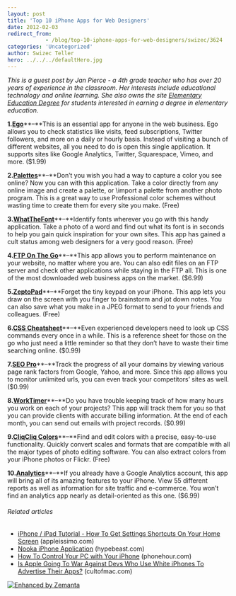 ```yaml
---
layout: post
title: 'Top 10 iPhone Apps for Web Designers'
date: 2012-02-03
redirect_from: 
            - /blog/top-10-iphone-apps-for-web-designers/swizec/3624
categories: 'Uncategorized'
author: Swizec Teller
hero: ../../../defaultHero.jpg
---
```

_This is a guest post by Jan Pierce - a 4th grade teacher who has over 20 years of experience in the classroom. Her interests include educational technology and online learning. She also owns the site [Elementary Education Degree](http://www.elementaryeducationdegree.com) for students interested in earning a degree in elementary education._



**1.**[**Ego**](http://itunes.apple.com/us/app/ego/id306785502?mt=8)**–**This is an essential app for anyone in the web business. Ego allows you to check statistics like visits, feed subscriptions, Twitter followers, and more on a daily or hourly basis. Instead of visiting a bunch of different websites, all you need to do is open this single application. It supports sites like Google Analytics, Twitter, Squarespace, Vimeo, and more. ($1.99)



**2.**[**Palettes**](http://itunes.apple.com/us/app/palettes/id297157708?mt=8)**–**Don’t you wish you had a way to capture a color you see online? Now you can with this application. Take a color directly from any online image and create a palette, or \\import a palette from another photo program. This is a great way to use Professional color schemes without wasting time to create them for every site you make. (Free)



**3.**[**WhatTheFont**](http://itunes.apple.com/us/app/whatthefont/id304304134?mt=8)**–**Identify fonts wherever you go with this handy application. Take a photo of a word and find out what its font is in seconds to help you gain quick inspiration for your own sites. This app has gained a cult status among web designers for a very good reason. (Free)



**4.**[**FTP On The Go**](http://itunes.apple.com/us/app/ftp-on-the-go/id286479936?mt=8)**–**This app allows you to perform maintenance on your website, no matter where you are. You can also edit files on an FTP server and check other applications while staying in the FTP all. This is one of the most downloaded web business apps on the market. ($6.99)



**5.**[**ZeptoPad**](http://itunes.apple.com/us/app/zeptopad-free-brainstorming/id299173403?mt=8)**–**Forget the tiny keypad on your iPhone. This app lets you draw on the screen with you finger to brainstorm and jot down notes. You can also save what you make in a JPEG format to send to your friends and colleagues. (Free)



**6.**[**CSS Cheatsheet**](http://itunes.apple.com/us/app/css-cheat-sheet/id301093674?mt=8)**–**Even experienced developers need to look up CSS commands every once in a while. This is a reference sheet for those on the go who just need a little reminder so that they don’t have to waste their time searching online. ($0.99)



**7.**[**SEO Pro**](http://itunes.apple.com/us/app/seo-pro/id377980606?mt=8)**–**Track the progress of all your domains by viewing various page rank factors from Google, Yahoo, and more. Since this app allows you to monitor unlimited urls, you can even track your competitors’ sites as well. ($0.99)



**8.**[**WorkTimer**](http://itunes.apple.com/us/app/worktimer/id293280857?mt=8)**–**Do you have trouble keeping track of how many hours you work on each of your projects? This app will track them for you so that you can provide clients with accurate billing information. At the end of each month, you can send out emails with project records. ($0.99)



**9.**[**CliqCliq Colors**](http://itunes.apple.com/us/app/cliqcliq-colors/id291725775?mt=8)**–**Find and edit colors with a precise, easy-to-use functionality. Quickly convert scales and formats that are compatible with all the major types of photo editing software. You can also extract colors from your iPhone photos or Flickr. (Free)



**10.**[**Analytics**](http://itunes.apple.com/us/app/analytics-app/id303689911?mt=8)**–**If you already have a Google Analytics account, this app will bring all of its amazing features to your iPhone. View 55 different reports as well as information for site traffic and e-commerce. You won’t find an analytics app nearly as detail-oriented as this one. ($6.99)

###### Related articles

- [iPhone / iPad Tutorial - How To Get Settings Shortcuts On Your Home Screen](http://appleissimo.com/2012/01/25/iphone-ipad-tutorial-how-to-get-settings-shortcuts-on-your-home-screen/) (appleissimo.com)
- [Nooka iPhone Application](http://hypebeast.com/2012/02/nooka-iphone-application/) (hypebeast.com)
- [How To Control Your PC with Your iPhone](http://www.phonehour.com/how-to/how-to-control-your-pc-with-your-iphone/) (phonehour.com)
- [Is Apple Going To War Against Devs Who Use White iPhones To Advertise Their Apps?](http://www.cultofmac.com/144193/apple-going-to-war-against-devs-who-use-white-iphones-to-advertise-apps/) (cultofmac.com)

[![Enhanced by Zemanta](http://img.zemanta.com/zemified_e.png?x-id=add1a9cb-5491-48a5-8f9e-0974c3696f29)](http://www.zemanta.com/ "Enhanced by Zemanta")